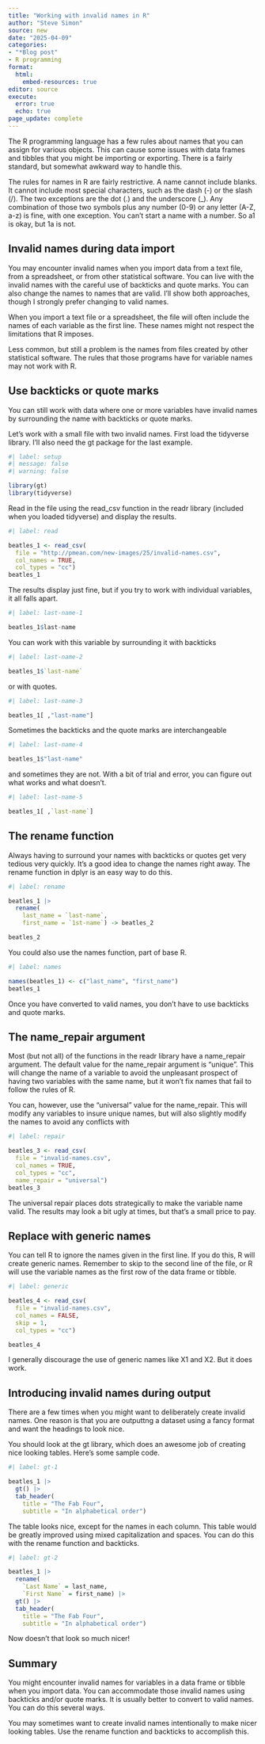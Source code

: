 ```yaml
---
title: "Working with invalid names in R"
author: "Steve Simon"
source: new
date: "2025-04-09"
categories:
- "*Blog post"
- R programming
format: 
  html:
    embed-resources: true
editor: source
execute: 
  error: true
  echo: true
page_update: complete
---
```


The R programming language has a few rules about names that you can assign for various objects. This can cause some issues with data frames and tibbles that you might be importing or exporting. There is a fairly standard, but somewhat awkward way to handle this.

<!---more--->

The rules for names in R are fairly restrictive. A name cannot include blanks. It cannot include most special characters, such as the dash (-) or the slash (/). The two exceptions are the dot (.) and the underscore (_). Any combination of those two symbols plus any number (0-9) or any letter (A-Z, a-z) is fine, with one exception. You can't start a name with a number. So a1 is okay, but 1a is not.

## Invalid names during data import

You may encounter invalid names when you import data from a text file, from a spreadsheet, or from other statistical software. You can live with the invalid names with the careful use of backticks and quote marks. You can also change the names to names that are valid. I'll show both approaches, though I strongly prefer changing to valid names.

When you import a text file or a spreadsheet, the file will often include the names of each variable as the first line. These names might not respect the limitations that R imposes.

Less common, but still a problem is the names from files created by other statistical software. The rules that those programs have for variable names may not work with R.

## Use backticks or quote marks

You can still work with data where one or more variables have invalid names by surrounding the name with backticks or quote marks.

Let's work with a small file with two invalid names. First load the tidyverse library. I'll also need the gt package for the last example.

```r
#| label: setup
#| message: false
#| warning: false

library(gt)
library(tidyverse)
```

Read in the file using the read_csv function in the readr library (included when you loaded tidyverse) and display the results.

```r
#| label: read

beatles_1 <- read_csv(
  file = "http://pmean.com/new-images/25/invalid-names.csv",
  col_names = TRUE,
  col_types = "cc")
beatles_1
```

The results display just fine, but if you try to work with individual variables, it all falls apart.

```r
#| label: last-name-1

beatles_1$last-name
```

You can work with this variable by surrounding it with backticks

```r
#| label: last-name-2

beatles_1$`last-name`
```

or with quotes.

```r
#| label: last-name-3

beatles_1[ ,"last-name"]
```

Sometimes the backticks and the quote marks are interchangeable

```r
#| label: last-name-4

beatles_1$"last-name"
```

and sometimes they are not. With a bit of trial and error, you can figure out what works and what doesn't.

```r
#| label: last-name-5

beatles_1[ ,`last-name`]
```

## The rename function

Always having to surround your names with backticks or quotes get very tedious very quickly. It's a good idea to change the names right away. The rename function in dplyr is an easy way to do this.

```r
#| label: rename

beatles_1 |>
  rename(
    last_name = `last-name`,
    first_name = `1st-name`) -> beatles_2

beatles_2
```

You could also use the names function, part of base R.

```r
#| label: names

names(beatles_1) <- c("last_name", "first_name")
beatles_1
```

Once you have converted to valid names, you don't have to use backticks and quote marks.

## The name_repair argument

Most (but not all) of the functions in the readr library have a name_repair argument. The default value for the name_repair argument is "unique". This will change the name of a variable to avoid the unpleasant prospect of having two variables with the same name, but it won't fix names that fail to follow the rules of R. 

You can, however, use the "universal" value for the name_repair. This will modify any variables to insure unique names, but will also slightly modify the names to avoid any conflicts with 

```r
#| label: repair

beatles_3 <- read_csv(
  file = "invalid-names.csv",
  col_names = TRUE,
  col_types = "cc",
  name_repair = "universal")
beatles_3
```

The universal repair places dots strategically to make the variable name valid. The results may look a bit ugly at times, but that's a small price to pay.

## Replace with generic names

You can tell R to ignore the names given in the first line. If you do this, R will create generic names. Remember to skip to the second line of the file, or R will use the variable names as the first row of the data frame or tibble.

```r
#| label: generic

beatles_4 <- read_csv(
  file = "invalid-names.csv",
  col_names = FALSE,
  skip = 1,
  col_types = "cc")

beatles_4
```

I generally discourage the use of generic names like X1 and X2. But it does work.

## Introducing invalid names during output

There are a few times when you might want to deliberately create invalid names. One reason is that you are outputtng a dataset using a fancy format and want the headings to look nice.

You should look at the gt library, which does an awesome job of creating nice looking tables. Here's some sample code.

```r
#| label: gt-1

beatles_1 |>
  gt() |> 
  tab_header(
    title = "The Fab Four",
    subtitle = "In alphabetical order")
```

The table looks nice, except for the names in each column. This table would be greatly improved using mixed capitalization and spaces. You can do this with the rename function and backticks.

```r
#| label: gt-2

beatles_1 |>
  rename(
    `Last Name` = last_name,
    `First Name` = first_name) |>
  gt() |> 
  tab_header(
    title = "The Fab Four",
    subtitle = "In alphabetical order")
```

Now doesn't that look so much nicer!

## Summary

You might encounter invalid names for variables in a data frame or tibble when you import data. You can accommodate those invalid names using backticks and/or quote marks. It is usually better to convert to valid names. You can do this several ways.

You may sometimes want to create invalid names intentionally to make nicer looking tables. Use the rename function and backticks to accomplish this.